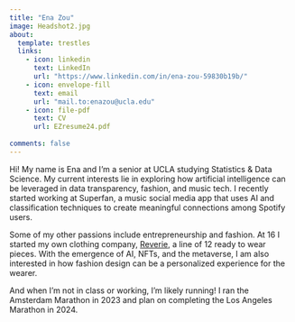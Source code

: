```yaml
---
title: "Ena Zou"
image: Headshot2.jpg
about:
  template: trestles
  links:
    - icon: linkedin
      text: LinkedIn
      url: "https://www.linkedin.com/in/ena-zou-59830b19b/"
    - icon: envelope-fill
      text: email
      url: "mail.to:enazou@ucla.edu"
    - icon: file-pdf
      text: CV
      url: EZresume24.pdf
      
comments: false
---
```


Hi! My name is Ena and I'm a senior at UCLA studying Statistics & Data Science. My current interests lie in exploring how artificial intelligence can be leveraged in data transparency, fashion, and music tech. I recently started working at Superfan, a music social media app that uses AI and classification techniques to create meaningful connections among Spotify users.

Some of my other passions include entrepreneurship and fashion. At 16 I started my own clothing company, <a href="https://enastz.wixsite.com/mysite">Reverie</a>, a line of 12 ready to wear pieces. With the emergence of AI, NFTs, and the metaverse, I am also interested in how fashion design can be a personalized experience for the wearer.

And when I'm not in class or working, I'm likely running! I ran the Amsterdam Marathon in 2023 and plan on completing the Los Angeles Marathon in 2024. 
